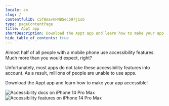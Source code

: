 ```yaml
---
locale: en
slug: /
contentfulID: c5f8mavmFMBSec597j1sb
type: pageContentPage
title: Appt app
shortDescription: Download the Appt app and learn how to make your app accessible!
hide_table_of_contents: true
---
```


Almost half of all people with a mobile phone use accessibility features. Much more than you would expect, right?

Unfortunately, most apps do not take these accessibility features into account. As a result, millions of people are unable to use apps.

Download the Appt app and learn how to make your app accessible!

<CustomLink url="https://appt.li/android" label="Download Appt app for Android" external={true} appearance="primary button" />
<CustomLink url="https://appt.li/ios" label="Download Appt app for iOS" external={true} appearance="primary button" />

<TwoColumnBlock>
  <LeftColumn>
    <ColumnRow>
      <Image src="/img/light/iPhone 14 Pro Max - Docs.png" alt="Accessibility docs on iPhone 14 Pro Max"/>
    </ColumnRow>
  </LeftColumn>
  <RightColumn>
    <ColumnRow>
      <Image src="/img/light/iPhone 14 Pro Max - Features.png" alt="Accessibility features on iPhone 14 Pro Max"/>
    </ColumnRow>
  </RightColumn>
</TwoColumnBlock>